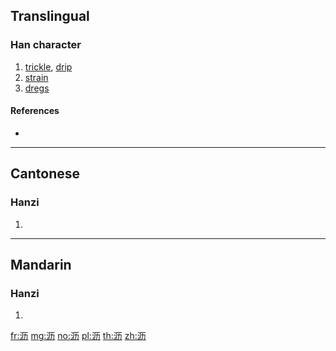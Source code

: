 {{also|瀝}}
==Translingual==

===Han character===
{{Han char|rn=85|rad=水|as=04|sn=7|four=|canj=EMKS}}

# [[trickle]], [[drip]]
# [[strain]]
# [[dregs]]

====References====
* {{Han ref|kx=0612.121|hdz=31561.030|uh=6CA5|ud=27813}}

----

==Cantonese==

===Hanzi===
{{yue-hanzi|jyut=|y=lik6|tra=瀝}}

# {{defn|lang=yue|sort=水04}}

----

==Mandarin==

===Hanzi===
{{cmn-hanzi|tra=瀝|pin=[[fēng]] ([[feng1]]), [[lì]] ([[li4]])|wg=feng<sup>1</sup>, li<sup>4</sup>}}

# {{defn|lang=cmn|sort=水04}}

[[fr:沥]]
[[mg:沥]]
[[no:沥]]
[[pl:沥]]
[[th:沥]]
[[zh:沥]]